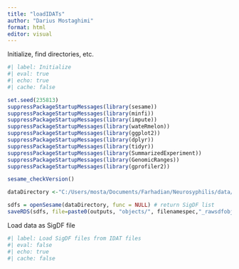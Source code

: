 ---
title: "loadIDATs"
author: "Darius Mostaghimi"
format: html
editor: visual
---

Initialize, find directories, etc.

```{r}
#| label: Initialize
#| eval: true
#| echo: true
#| cache: false

set.seed(235813)
suppressPackageStartupMessages(library(sesame))
suppressPackageStartupMessages(library(minfi))
suppressPackageStartupMessages(library(impute)) 
suppressPackageStartupMessages(library(wateRmelon))
suppressPackageStartupMessages(library(ggplot2))
suppressPackageStartupMessages(library(dplyr))
suppressPackageStartupMessages(library(tidyr))
suppressPackageStartupMessages(library(SummarizedExperiment))
suppressPackageStartupMessages(library(GenomicRanges))
suppressPackageStartupMessages(library(gprofiler2))

sesame_checkVersion()

dataDirectory <-"C:/Users/mosta/Documents/Farhadian/Neurosyphilis/data/neurosyphilis_DNAm/IDATS"

sdfs = openSesame(dataDirectory, func = NULL) # return SigDF list
saveRDS(sdfs, file=paste0(outputs, "objects/", filenamespec,"_rawsdfobject.rds")) 

```

Load data as SigDF file

```{r}
#| label: Load SigDF files from IDAT files
#| eval: false
#| echo: true
#| cache: false


```
